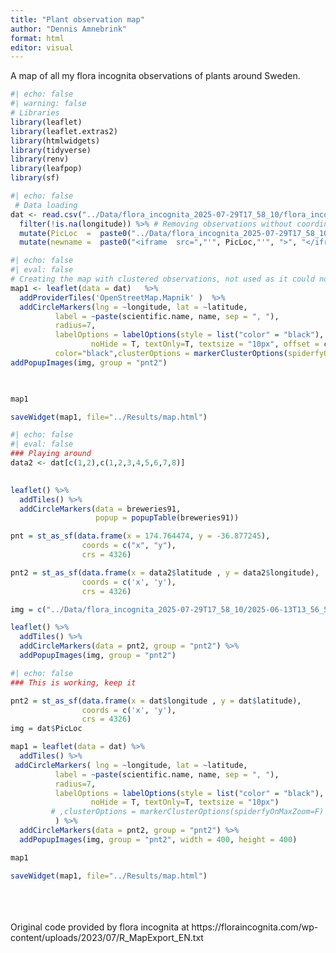 ---
title: "Plant observation map"
author: "Dennis Amnebrink"
format: html
editor: visual
---

A map of all my flora incognita observations of plants around Sweden.
```{r}
#| echo: false
#| warning: false
# Libraries
library(leaflet)
library(leaflet.extras2)
library(htmlwidgets)
library(tidyverse)
library(renv)
library(leafpop)
library(sf)
```

```{r}
#| echo: false
 # Data loading
dat <- read.csv("../Data/flora_incognita_2025-07-29T17_58_10/flora_incognita_2025-07-29T17_58_10.csv", header=TRUE)  %>%
  filter(!is.na(longitude)) %>% # Removing observations without coordinates
  mutate(PicLoc  =  paste0("../Data/flora_incognita_2025-07-29T17_58_10/",date,"/",date,"-0.jpg")) %>% # Picture Location for each observation 
  mutate(newname =  paste0("<iframe  src=","'", PicLoc,"'", ">", "</iframe>"))
```



```{r}
#| echo: false
#| eval: false
# Creating the map with clustered observations, not used as it could not include pictures for some reason
map1 <- leaflet(data = dat)   %>%
  addProviderTiles('OpenStreetMap.Mapnik' )  %>%
  addCircleMarkers(lng = ~longitude, lat = ~latitude,
          label = ~paste(scientific.name, name, sep = ", "),
          radius=7, 
          labelOptions = labelOptions(style = list("color" = "black"), 
                  noHide = T, textOnly=T, textsize = "10px", offset = c(1, 12)), 
          color="black",clusterOptions = markerClusterOptions(spiderfyOnMaxZoom=F)) %>%
addPopupImages(img, group = "pnt2")

 

map1

saveWidget(map1, file="../Results/map.html")


```


```{r}
#| echo: false
#| eval: false
### Playing around
data2 <- dat[c(1,2),c(1,2,3,4,5,6,7,8)]
  

leaflet() %>%
  addTiles() %>%
  addCircleMarkers(data = breweries91,
                   popup = popupTable(breweries91))

pnt = st_as_sf(data.frame(x = 174.764474, y = -36.877245),
                coords = c("x", "y"),
                crs = 4326)

pnt2 = st_as_sf(data.frame(x = data2$latitude , y = data2$longitude),
                coords = c('x', 'y'),
                crs = 4326)

img = c("../Data/flora_incognita_2025-07-29T17_58_10/2025-06-13T13_56_53Z/2025-06-13T13_56_53Z-0.jpg","../Data/flora_incognita_2025-07-29T17_58_10/2025-06-13T13_56_53Z/2025-06-13T13_56_53Z-0.jpg")

leaflet() %>%
  addTiles() %>%
  addCircleMarkers(data = pnt2, group = "pnt2") %>%
  addPopupImages(img, group = "pnt2")
```

```{r}
#| echo: false
### This is working, keep it

pnt2 = st_as_sf(data.frame(x = dat$longitude , y = dat$latitude),
                coords = c('x', 'y'),
                crs = 4326)
img = dat$PicLoc

map1 = leaflet(data = dat) %>%
  addTiles() %>%
 addCircleMarkers( lng = ~longitude, lat = ~latitude,
          label = ~paste(scientific.name, name, sep = ", "),
          radius=7,
          labelOptions = labelOptions(style = list("color" = "black"), 
                  noHide = T, textOnly=T, textsize = "10px")
         # ,clusterOptions = markerClusterOptions(spiderfyOnMaxZoom=F) # Works better without clustering
          ) %>% 
  addCircleMarkers(data = pnt2, group = "pnt2") %>%
  addPopupImages(img, group = "pnt2", width = 400, height = 400) 

map1

saveWidget(map1, file="../Results/map.html")
```
\
\
\
Original code provided by flora incognita at https://floraincognita.com/wp-content/uploads/2023/07/R_MapExport_EN.txt
